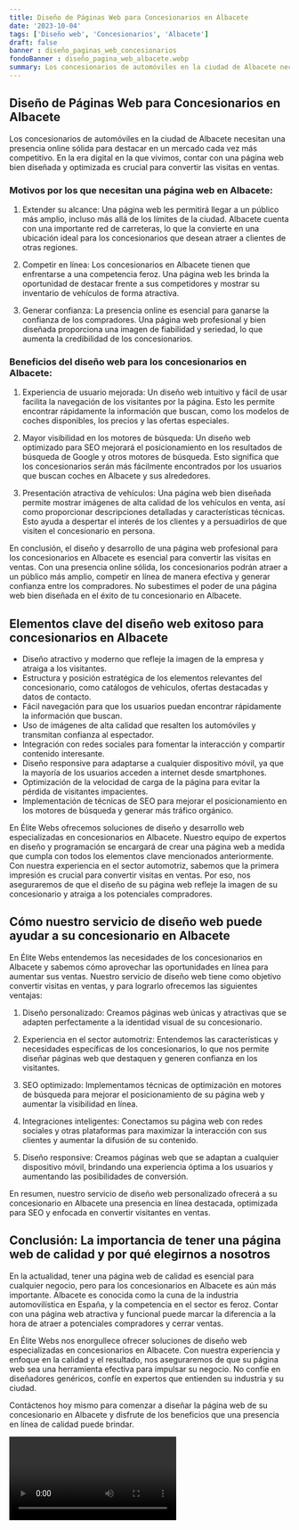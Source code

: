 ```yaml
---
title: Diseño de Páginas Web para Concesionarios en Albacete
date: '2023-10-04'
tags: ['Diseño web', 'Concesionarios', 'Albacete']
draft: false
banner : diseño_paginas_web_concesionarios
fondoBanner : diseño_pagina_web_albacete.webp
summary: Los concesionarios de automóviles en la ciudad de Albacete necesitan una presencia online sólida para destacar en un mercado cada vez más competitivo. En la era digital en la que vivimos, contar con una página web bien diseñada y optimizada es crucial para convertir las visitas en ventas.
---
```


## Diseño de Páginas Web para Concesionarios en Albacete

Los concesionarios de automóviles en la ciudad de Albacete necesitan una presencia online sólida para destacar en un mercado cada vez más competitivo. En la era digital en la que vivimos, contar con una página web bien diseñada y optimizada es crucial para convertir las visitas en ventas.

### Motivos por los que necesitan una página web en Albacete:

1. Extender su alcance: Una página web les permitirá llegar a un público más amplio, incluso más allá de los límites de la ciudad. Albacete cuenta con una importante red de carreteras, lo que la convierte en una ubicación ideal para los concesionarios que desean atraer a clientes de otras regiones.

2. Competir en línea: Los concesionarios en Albacete tienen que enfrentarse a una competencia feroz. Una página web les brinda la oportunidad de destacar frente a sus competidores y mostrar su inventario de vehículos de forma atractiva.

3. Generar confianza: La presencia online es esencial para ganarse la confianza de los compradores. Una página web profesional y bien diseñada proporciona una imagen de fiabilidad y seriedad, lo que aumenta la credibilidad de los concesionarios.

### Beneficios del diseño web para los concesionarios en Albacete:

1. Experiencia de usuario mejorada: Un diseño web intuitivo y fácil de usar facilita la navegación de los visitantes por la página. Esto les permite encontrar rápidamente la información que buscan, como los modelos de coches disponibles, los precios y las ofertas especiales.

2. Mayor visibilidad en los motores de búsqueda: Un diseño web optimizado para SEO mejorará el posicionamiento en los resultados de búsqueda de Google y otros motores de búsqueda. Esto significa que los concesionarios serán más fácilmente encontrados por los usuarios que buscan coches en Albacete y sus alrededores.

3. Presentación atractiva de vehículos: Una página web bien diseñada permite mostrar imágenes de alta calidad de los vehículos en venta, así como proporcionar descripciones detalladas y características técnicas. Esto ayuda a despertar el interés de los clientes y a persuadirlos de que visiten el concesionario en persona.

En conclusión, el diseño y desarrollo de una página web profesional para los concesionarios en Albacete es esencial para convertir las visitas en ventas. Con una presencia online sólida, los concesionarios podrán atraer a un público más amplio, competir en línea de manera efectiva y generar confianza entre los compradores. No subestimes el poder de una página web bien diseñada en el éxito de tu concesionario en Albacete.

<GifSeo />

<Cta />

## Elementos clave del diseño web exitoso para concesionarios en Albacete

- Diseño atractivo y moderno que refleje la imagen de la empresa y atraiga a los visitantes.
- Estructura y posición estratégica de los elementos relevantes del concesionario, como catálogos de vehículos, ofertas destacadas y datos de contacto.
- Fácil navegación para que los usuarios puedan encontrar rápidamente la información que buscan.
- Uso de imágenes de alta calidad que resalten los automóviles y transmitan confianza al espectador.
- Integración con redes sociales para fomentar la interacción y compartir contenido interesante.
- Diseño responsive para adaptarse a cualquier dispositivo móvil, ya que la mayoría de los usuarios acceden a internet desde smartphones.
- Optimización de la velocidad de carga de la página para evitar la pérdida de visitantes impacientes.
- Implementación de técnicas de SEO para mejorar el posicionamiento en los motores de búsqueda y generar más tráfico orgánico.

En Élite Webs ofrecemos soluciones de diseño y desarrollo web especializadas en concesionarios en Albacete. Nuestro equipo de expertos en diseño y programación se encargará de crear una página web a medida que cumpla con todos los elementos clave mencionados anteriormente. Con nuestra experiencia en el sector automotriz, sabemos que la primera impresión es crucial para convertir visitas en ventas. Por eso, nos aseguraremos de que el diseño de su página web refleje la imagen de su concesionario y atraiga a los potenciales compradores.

## Cómo nuestro servicio de diseño web puede ayudar a su concesionario en Albacete

En Élite Webs entendemos las necesidades de los concesionarios en Albacete y sabemos cómo aprovechar las oportunidades en línea para aumentar sus ventas. Nuestro servicio de diseño web tiene como objetivo convertir visitas en ventas, y para lograrlo ofrecemos las siguientes ventajas:

1. Diseño personalizado: Creamos páginas web únicas y atractivas que se adapten perfectamente a la identidad visual de su concesionario.

2. Experiencia en el sector automotriz: Entendemos las características y necesidades específicas de los concesionarios, lo que nos permite diseñar páginas web que destaquen y generen confianza en los visitantes.

3. SEO optimizado: Implementamos técnicas de optimización en motores de búsqueda para mejorar el posicionamiento de su página web y aumentar la visibilidad en línea.

4. Integraciones inteligentes: Conectamos su página web con redes sociales y otras plataformas para maximizar la interacción con sus clientes y aumentar la difusión de su contenido.

5. Diseño responsive: Creamos páginas web que se adaptan a cualquier dispositivo móvil, brindando una experiencia óptima a los usuarios y aumentando las posibilidades de conversión.

En resumen, nuestro servicio de diseño web personalizado ofrecerá a su concesionario en Albacete una presencia en línea destacada, optimizada para SEO y enfocada en convertir visitantes en ventas.

## Conclusión: La importancia de tener una página web de calidad y por qué elegirnos a nosotros

En la actualidad, tener una página web de calidad es esencial para cualquier negocio, pero para los concesionarios en Albacete es aún más importante. Albacete es conocida como la cuna de la industria automovilística en España, y la competencia en el sector es feroz. Contar con una página web atractiva y funcional puede marcar la diferencia a la hora de atraer a potenciales compradores y cerrar ventas.

En Élite Webs nos enorgullece ofrecer soluciones de diseño web especializadas en concesionarios en Albacete. Con nuestra experiencia y enfoque en la calidad y el resultado, nos aseguraremos de que su página web sea una herramienta efectiva para impulsar su negocio. No confíe en diseñadores genéricos, confíe en expertos que entienden su industria y su ciudad.

Contáctenos hoy mismo para comenzar a diseñar la página web de su concesionario en Albacete y disfrute de los beneficios que una presencia en línea de calidad puede brindar.

<Video />

<CtaBot job='Concesionarios' city='Albacete'/>

<Gmaps query='Albacete+españa+maps' />